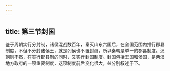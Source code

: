 ```yaml
---
---
---
```

title: 第三节封国
---



鉴于周朝实行分封制，诸侯混战数百年，秦灭山东六国后，在全国范围内推行郡县制度，不但不分封诸侯王，就是列侯也不置封邑，所以秦朝是单一的郡县制度。汉朝则不然，在实行郡县制的同时，又实行封国制度。封国包括王国和侯国，是两汉地方政府的一项重要制度，这项制度前后变化很大，兹分别叙述于下。